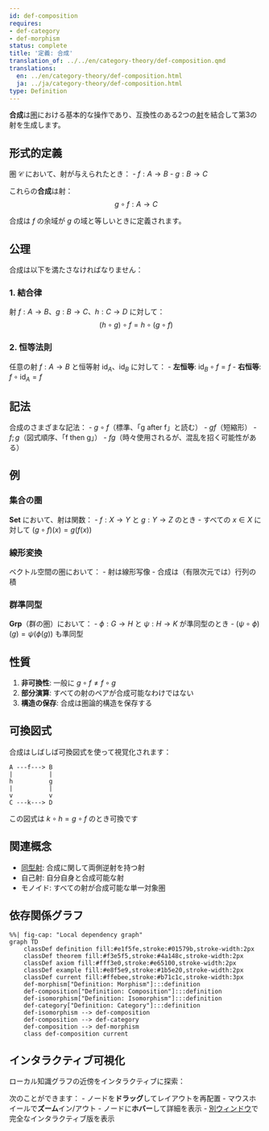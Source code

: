 ```yaml
---
id: def-composition
requires:
- def-category
- def-morphism
status: complete
title: '定義: 合成'
translation_of: ../../en/category-theory/def-composition.qmd
translations:
  en: ../en/category-theory/def-composition.html
  ja: ../ja/category-theory/def-composition.html
type: Definition
---
```


**合成**は[圏](def-category.qmd)における基本的な操作であり、互換性のある2つの[射](def-morphism.qmd)を結合して第3の射を生成します。

## 形式的定義

圏 $\mathcal{C}$ において、射が与えられたとき：
- $f: A \to B$
- $g: B \to C$

これらの**合成**は射：
$$g \circ f: A \to C$$

合成は $f$ の余域が $g$ の域と等しいときに定義されます。

## 公理

合成は以下を満たさなければなりません：

### 1. 結合律
射 $f: A \to B$、$g: B \to C$、$h: C \to D$ に対して：
$$(h \circ g) \circ f = h \circ (g \circ f)$$

### 2. 恒等法則
任意の射 $f: A \to B$ と恒等射 $\text{id}_A$、$\text{id}_B$ に対して：
- **左恒等**: $\text{id}_B \circ f = f$
- **右恒等**: $f \circ \text{id}_A = f$

## 記法

合成のさまざまな記法：
- $g \circ f$（標準、「g after f」と読む）
- $gf$（短縮形）
- $f;g$（図式順序、「f then g」）
- $fg$（時々使用されるが、混乱を招く可能性がある）

## 例

### 集合の圏
**Set** において、射は関数：
- $f: X \to Y$ と $g: Y \to Z$ のとき
- すべての $x \in X$ に対して $(g \circ f)(x) = g(f(x))$

### 線形変換
ベクトル空間の圏において：
- 射は線形写像
- 合成は（有限次元では）行列の積

### 群準同型
**Grp**（群の圏）において：
- $\phi: G \to H$ と $\psi: H \to K$ が準同型のとき
- $(\psi \circ \phi)(g) = \psi(\phi(g))$ も準同型

## 性質

1. **非可換性**: 一般に $g \circ f \neq f \circ g$
2. **部分演算**: すべての射のペアが合成可能なわけではない
3. **構造の保存**: 合成は圏論的構造を保存する

## 可換図式

合成はしばしば可換図式を使って視覚化されます：
```
A ---f---> B
|          |
h          g
|          |
v          v
C ---k---> D
```
この図式は $k \circ h = g \circ f$ のとき可換です

## 関連概念

- [同型射](def-isomorphism.qmd): 合成に関して両側逆射を持つ射
- 自己射: 自分自身と合成可能な射
- モノイド: すべての射が合成可能な単一対象圏

## 依存関係グラフ

```mermaid
%%| fig-cap: "Local dependency graph"
graph TD
    classDef definition fill:#e1f5fe,stroke:#01579b,stroke-width:2px
    classDef theorem fill:#f3e5f5,stroke:#4a148c,stroke-width:2px
    classDef axiom fill:#fff3e0,stroke:#e65100,stroke-width:2px
    classDef example fill:#e8f5e9,stroke:#1b5e20,stroke-width:2px
    classDef current fill:#ffebee,stroke:#b71c1c,stroke-width:3px
    def-morphism["Definition: Morphism"]:::definition
    def-composition["Definition: Composition"]:::definition
    def-isomorphism["Definition: Isomorphism"]:::definition
    def-category["Definition: Category"]:::definition
    def-isomorphism --> def-composition
    def-composition --> def-category
    def-composition --> def-morphism
    class def-composition current
```

## インタラクティブ可視化

ローカル知識グラフの近傍をインタラクティブに探索：

::: {.graph-viz data-id="def-composition" data-width="700" data-height="500"}
:::

次のことができます：
- ノードを**ドラッグ**してレイアウトを再配置
- マウスホイールで**ズーム**イン/アウト
- ノードに**ホバー**して詳細を表示
- [別ウィンドウ](../../output/interactive/def-composition.html){target="_blank"}で完全なインタラクティブ版を表示
